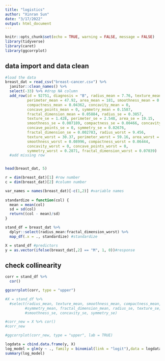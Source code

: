 ```yaml
---
title: "logistics"
author: "Xinran Sun"
date: "3/17/2022"
output: html_document
---
```


```r
knitr::opts_chunk$set(echo = TRUE, warning = FALSE, message = FALSE)
library(tidyverse)
library(caret)
library(ggcorrplot)
```

## data import and data clean
```r
#load the data
breast_dat = read_csv("breast-cancer.csv") %>% 
  janitor::clean_names() %>% 
  select(-33) %>% #drop NA column
  add_row(id = 92751, diagnosis = "B", radius_mean = 7.76, texture_mean = 24.54,
          perimeter_mean = 47.92, area_mean = 181, smoothness_mean = 0.05263,
          compactness_mean = 0.04362, concavity_mean = 0, 
          concave_points_mean = 0, symmetry_mean = 0.1587,
          fractal_dimension_mean = 0.05884, radius_se = 0.3857, 
          texture_se = 1.428, perimeter_se = 2.548, area_se = 19.15,
          smoothness_se = 0.007189, compactness_se = 0.00466, concavity_se = 0,
          concave_points_se = 0, symmetry_se = 0.02676, 
          fractal_dimension_se = 0.002783, radius_worst = 9.456, 
          texture_worst = 30.37, perimeter_worst = 59.16, area_worst = 268.6,
          smoothness_worst = 0.08996, compactness_worst = 0.06444,
          concavity_worst = 0, concave_points_worst = 0, 
          symmetry_worst = 0.2871, fractal_dimension_worst = 0.07039) 
  #add missing row


head(breast_dat, 5)

r = dim(breast_dat)[1] #row number
c = dim(breast_dat)[2] #column number

var_names = names(breast_dat)[-c(1,2)] #variable names
  
standardize = function(col) {
  mean = mean(col)
  sd = sd(col)
  return((col - mean)/sd)
}

stand_df = breast_dat %>% 
  dplyr::select(radius_mean:fractal_dimension_worst) %>% 
  map_df(.x = ., standardize) #standardize

X = stand_df #predictors
y = as.vector(ifelse(breast_dat[,2] == "M", 1, 0))#response
```

## check collinearity

```r
corr = stand_df %>% 
  cor()

ggcorrplot(corr, type = "upper")

#X = stand_df %>% 
  #select(radius_mean, texture_mean, smoothness_mean, compactness_mean,
         #symmetry_mean, fractal_dimension_mean, radius_se, texture_se,
         #smoothness_se, concavity_se, symmetry_se)

#corr_new = X %>% cor()
#corr_new

#ggcorrplot(corr_new, type = "upper", lab = TRUE)
```

```r
logdata = cbind.data.frame(y, X)
log_model = glm(y ~ ., family = binomial(link = "logit"),data = logdata)
summary(log_model)
```



